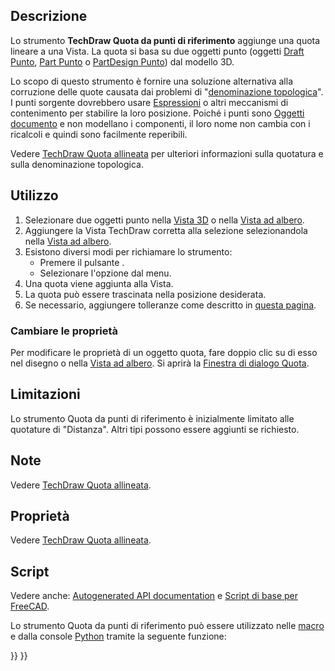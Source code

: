 <languages/>

{{Docnav/it
|[[TechDraw_AxoLengthDimension/it|Quota lineare assonometrica]]
|[[TechDraw_DimensionRepair/it|Ripara la quota]]
|[[TechDraw_Workbench/it|TechDraw]]
|IconL=TechDraw_AxoLengthDimension.svg
|IconR=TechDraw_DimensionRepair.svg
|IconC=Workbench_TechDraw.svg
}}

{{GuiCommand/it
|Name=TechDraw LandmarkDimension
|Name/it=TechDraw Quota da punti di riferimento
|MenuLocation=TechDraw → Quotatura → Quota da punti di riferimento - SPERIMENTALE
|Workbenches=[[TechDraw_Workbench/it|TechDraw]]
|Version=0.19
|SeeAlso=[[TechDraw_HorizontalDimension/it|TechDraw Quota Orizzontale]], [[TechDraw_VerticalDimension/it|TechDraw Quota Verticale]]
}}

<span id="Description"></span>
==Descrizione==

Lo strumento '''TechDraw Quota da punti di riferimento''' aggiunge una quota lineare a una Vista. La quota si basa su due oggetti punto (oggetti [[Draft_Point/it|Draft Punto]], [[Part_Point/it|Part Punto]] o [[PartDesign_Point|PartDesign Punto]]) dal modello 3D.

Lo scopo di questo strumento è fornire una soluzione alternativa alla corruzione delle quote causata dai problemi di "[[Topological_naming_problem/it|denominazione topologica]]". I punti sorgente dovrebbero usare [[Expressions/it|Espressioni]] o altri meccanismi di contenimento per stabilire la loro posizione. Poiché i punti sono [[App_DocumentObject/it|Oggetti documento]] e non modellano i componenti, il loro nome non cambia con i ricalcoli e quindi sono facilmente reperibili.

Vedere [[TechDraw_LengthDimension/it#Limitazioni|TechDraw Quota allineata]] per ulteriori informazioni sulla quotatura e sulla denominazione topologica.

<span id="Usage"></span>
==Utilizzo==

# Selezionare due oggetti punto nella [[3D_view/it|Vista 3D]] o nella [[Tree_view/it|Vista ad albero]].
# Aggiungere la Vista TechDraw corretta alla selezione selezionandola nella [[Tree_view/it|Vista ad albero]].
# Esistono diversi modi per richiamare lo strumento:
#* Premere il pulsante {{Button|[[Image:TechDraw_LandmarkDimension.svg|16px]] [[TechDraw_LandmarkDimension/it|Inserisci Quota da punti di riferimento - SPERIMENTALE]]}}.
#* Selezionare l'opzione {{MenuCommand|TechDraw → Quotatura → [[Image:TechDraw_LandmarkDimension.svg|16px]] Inserisci Quota da punti di riferimento - SPERIMENTALE}} dal menu.
# Una quota viene aggiunta alla Vista.
# La quota può essere trascinata nella posizione desiderata.
# Se necessario, aggiungere tolleranze come descritto in [[TechDraw_Geometric_dimensioning_and_tolerancing/it#Tolleranze|questa pagina]].

<span id="Change_properties"></span>
===Cambiare le proprietà===

Per modificare le proprietà di un oggetto quota, fare doppio clic su di esso nel disegno o nella [[Tree_view/it|Vista ad albero]]. Si aprirà la [[TechDraw_LengthDimension/it#Finestra di dialogo Quota|Finestra di dialogo Quota]].

<span id="Limitations"></span>
== Limitazioni ==

Lo strumento Quota da punti di riferimento è inizialmente limitato alle quotature di "Distanza". Altri tipi possono essere aggiunti se richiesto.

<span id="Notes"></span>
==Note==

Vedere [[TechDraw_LengthDimension/it#Note|TechDraw Quota allineata]].

<span id="Properties"></span>
==Proprietà== 

Vedere [[TechDraw_LengthDimension/it#Proprietà|TechDraw Quota allineata]].

<span id="Scripting"></span>
==Script==

Vedere anche: [https://freecad.github.io/SourceDoc/ Autogenerated API documentation] e [[FreeCAD_Scripting_Basics/it|Script di base per FreeCAD]].

Lo strumento Quota da punti di riferimento può essere utilizzato nelle [[Macros/it|macro]] e dalla console [[Python/it|Python]] tramite la seguente funzione:

{{Code|code=
dim1 = FreeCAD.ActiveDocument.addObject("TechDraw::LandmarkDimension", "Landmark")
dim1.Type = "Distance"
dim1.References2D = [(TDView, "Vertex1")]
dim1.References3D = [(Point3d1, "Vertex1")]
dim1.References3D = [(Point3d2, "Vertex1")]
page.addView(dim1)
}}


{{Docnav/it
|[[TechDraw_AxoLengthDimension/it|Quota lineare assonometrica]]
|[[TechDraw_DimensionRepair/it|Ripara la quota]]
|[[TechDraw_Workbench/it|TechDraw]]
|IconL=TechDraw_AxoLengthDimension.svg
|IconR=TechDraw_DimensionRepair.svg
|IconC=Workbench_TechDraw.svg
}}

{{TechDraw Tools navi{{#translation:}}}}
{{Userdocnavi{{#translation:}}}}